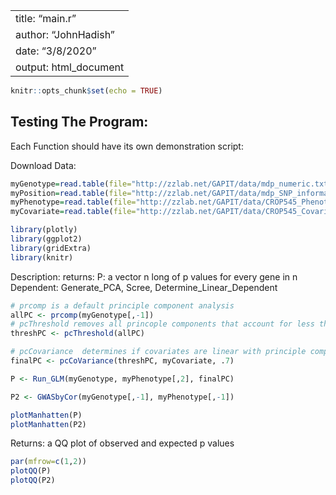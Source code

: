 
---
title: "main.r"
author: "JohnHadish"
date: "3/8/2020"
output: html_document
---

```r
knitr::opts_chunk$set(echo = TRUE)
```

## Testing The Program:
Each Function should have its own demonstration script: 

Download Data:
```r
myGenotype=read.table(file="http://zzlab.net/GAPIT/data/mdp_numeric.txt",head=T)
myPosition=read.table(file="http://zzlab.net/GAPIT/data/mdp_SNP_information.txt",head=T)
myPhenotype=read.table(file="http://zzlab.net/GAPIT/data/CROP545_Phenotype.txt",head=T)
myCovariate=read.table(file="http://zzlab.net/GAPIT/data/CROP545_Covariates.txt",head=T)
```

```r
library(plotly)
library(ggplot2)
library(gridExtra)
library(knitr)
```

Description: 
returns: P: a vector n long of p values for every gene in n
Dependent: Generate_PCA, Scree, Determine_Linear_Dependent
```r
# prcomp is a default principle component analysis
allPC <- prcomp(myGenotype[,-1])
# pcThreshold removes all princople components that account for less than threshold
threshPC <- pcThreshold(allPC)

# pcCovariance  determines if covariates are linear with principle components
finalPC <- pcCoVariance(threshPC, myCovariate, .7)

P <- Run_GLM(myGenotype, myPhenotype[,2], finalPC)

P2 <- GWASbyCor(myGenotype[,-1], myPhenotype[,-1])

```


```r
plotManhatten(P)
plotManhatten(P2)
```


Returns: a QQ plot of observed and expected p values
```r
par(mfrow=c(1,2))
plotQQ(P)
plotQQ(P2)
```
